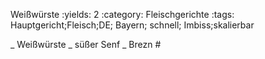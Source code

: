 Weißwürste
:yields: 2
:category: Fleischgerichte
:tags: Hauptgericht;Fleisch;DE; Bayern; schnell; Imbiss;skalierbar

_ Weißwürste
_ süßer Senf
_ Brezn
#